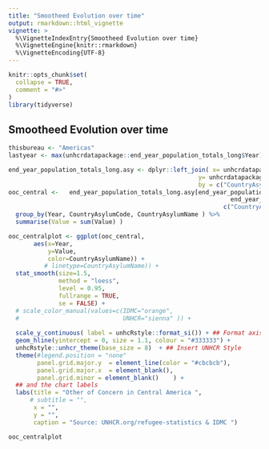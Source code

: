 ```yaml
---
title: "Smootheed Evolution over time"
output: rmarkdown::html_vignette
vignette: >
  %\VignetteIndexEntry{Smootheed Evolution over time}
  %\VignetteEngine{knitr::rmarkdown}
  %\VignetteEncoding{UTF-8}
---
```


```r
knitr::opts_chunk$set(
  collapse = TRUE,
  comment = "#>"
)
library(tidyverse)
```

## Smootheed Evolution over time

```r

thisbureau <- "Americas"
lastyear <- max(unhcrdatapackage::end_year_population_totals_long$Year)

end_year_population_totals_long.asy <- dplyr::left_join( x= unhcrdatapackage::end_year_population_totals_long, 
                                                     y= unhcrdatapackage::reference, 
                                                     by = c("CountryAsylumCode" = "iso_3"))
ooc_central <-   end_year_population_totals_long.asy[end_year_population_totals_long.asy$CountryAsylumCode %in% c("GTM", "SLV", "HND", "MEX") &
                                                              end_year_population_totals_long.asy$Population.type =="OOC" ,
                                                            c("CountryAsylumCode","CountryAsylumName", "Year", "Value") ]  %>%
  group_by(Year, CountryAsylumCode, CountryAsylumName ) %>%
  summarise(Value = sum(Value) ) 

ooc_centralplot <- ggplot(ooc_central, 
       aes(x=Year, 
           y=Value, 
           color=CountryAsylumName)) +
          # linetype=CountryAsylumName)) +
  stat_smooth(size=1.5, 
              method = "loess", 
              level = 0.95, 
              fullrange = TRUE, 
              se = FALSE) + 
  # scale_color_manual(values=c(IDMC="orange",
  #                             UNHCR="sienna" )) + 
  
  scale_y_continuous( label = unhcRstyle::format_si()) + ## Format axis number
  geom_hline(yintercept = 0, size = 1.1, colour = "#333333") +
  unhcRstyle::unhcr_theme(base_size = 8)  + ## Insert UNHCR Style
  theme(#legend.position = "none"
        panel.grid.major.y  = element_line(color = "#cbcbcb"), 
        panel.grid.major.x  = element_blank(), 
        panel.grid.minor = element_blank()    ) +
  ## and the chart labels
  labs(title = "Other of Concern in Central America ",
      # subtitle = "",
       x = "",
       y = "",
       caption = "Source: UNHCR.org/refugee-statistics & IDMC ") 

ooc_centralplot
```